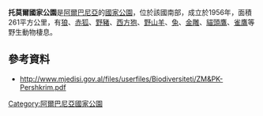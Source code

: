 {{Expand language|1=en|time=2021-02-06T08:22:00+00:00}}
{{Infobox protected area 
| name              = Tomorr National Park 
| iucn_category     = II
| photo             = Tomorr Mountain view from Berat Castle.jpg
| photo_caption     = Mount {{tsl|en|Tomorr||Tomorr}} 
| map               = Albania
| map_caption       = Location within Albania
| location          = [[培拉特州|培拉特州]]，[[艾巴申州|艾巴申州]] 
| nearest_city      = [[培拉特|培拉特]]，[[波利卡尼|波利卡尼]]
| coordinates       = {{coords|40|42|0|N|20|8|0|E|display=inline, title}}
| area              = {{convert|26,106|ha|km²}}<ref>{{cite web|title=PËRSHKRIMI I RRJETIT AKTUAL TË ZONAVE TË MBROJTURA|url=http://www.mjedisi.gov.al/files/userfiles/Biodiversiteti/ZM&PK-Pershkrim.pdf|website=mjedisi.gov.al|page=7|language=sq|format=PDF|access-date=2021-10-04|archive-date=2015-05-29|archive-url=https://web.archive.org/web/20150529041409/http://www.mjedisi.gov.al/files/userfiles/Biodiversiteti/ZM%26PK-Pershkrim.pdf}}</ref> 
| established       = 1956 
| governing_body    = {{tsl|en|National Agency of Protected Areas (Albania)|| National Agency of Protected Areas}}
}}
'''托莫爾國家公園'''是[[阿爾巴尼亞|阿爾巴尼亞]]的[[國家公園|國家公園]]，位於該國南部，成立於1956年，面積261平方公里，有[[狼|狼]]、[[赤狐|赤狐]]、[[野豬|野豬]]、[[西方狍|西方狍]]、[[野山羊|野山羊]]、[[兔|兔]]、[[金雕|金雕]]、[[貓頭鷹|貓頭鷹]]、[[雀鷹|雀鷹]]等野生動物棲息。

==參考資料==
{{refs}}
* http://www.mjedisi.gov.al/files/userfiles/Biodiversiteti/ZM&PK-Pershkrim.pdf {{Wayback|url=http://www.mjedisi.gov.al/files/userfiles/Biodiversiteti/ZM%26PK-Pershkrim.pdf |date=20150529041409 }}

{{Albania-geo-stub}}
[[Category:阿爾巴尼亞國家公園|Category:阿爾巴尼亞國家公園]]